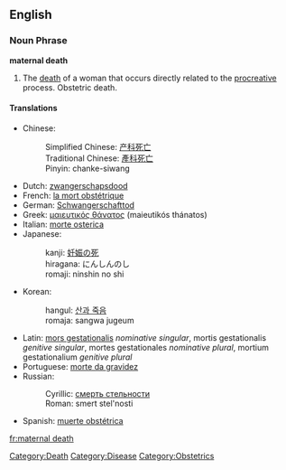 {{rfc}}
==English==

===Noun Phrase===
'''maternal death'''

#The [[death]] of a woman that occurs directly related to the [[procreative]] process. Obstetric death.

{{Wikipedia}}

====Translations====

*Chinese: 
*:Simplified Chinese: [[产科死亡]] 
*:Traditional Chinese: [[產科死亡]]
*:Pinyin: chanke-siwang
*Dutch: [[zwangerschapsdood]]
*French: [[la mort obstétrique]]
*German: [[Schwangerschafttod]]
*Greek: [[μαιευτικός θάνατος]] (maieutikós thánatos)
*Italian: [[morte osterica]]
*Japanese: 
*:kanji: [[妊娠の死]] 
*:hiragana: にんしんのし
*:romaji: ninshin no shi
*Korean: 
*:hangul: [[산과 죽음]] 
*:romaja: sangwa jugeum
*Latin: [[mors gestationalis]] ''nominative singular'', mortis gestationalis ''genitive singular'', mortes gestationales ''nominative plural'', mortium gestationalium ''genitive plural''
*Portuguese: [[morte da gravidez]]
*Russian: 
*:Cyrillic: [[смерть стельности]]
*:Roman: smert stel'nosti
*Spanish: [[muerte obstétrica]]

[[Category:Death]]
[[Category:Disease]]
[[Category:Obstetrics]]

[[fr:maternal death]]